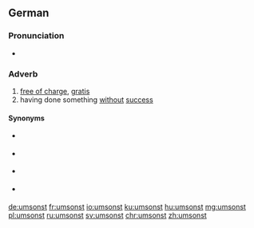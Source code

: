 ==German==

===Pronunciation===
* {{IPA|/ʊmˈzɔnst/|lang=de}}

===Adverb===
{{de-adv}}

# [[free of charge]], [[gratis]]
# having done something [[without]] [[success]]

====Synonyms====
* {{sense|free of charge, gratis}} {{l/de|gratis}}
* {{sense|free of charge, gratis}} {{l/de|kostenlos}}
* {{sense|free of charge, gratis}} {{l/de|kostenfrei}}
* {{sense|without success}} {{l/de|erfolglos}}

[[de:umsonst]]
[[fr:umsonst]]
[[io:umsonst]]
[[ku:umsonst]]
[[hu:umsonst]]
[[mg:umsonst]]
[[pl:umsonst]]
[[ru:umsonst]]
[[sv:umsonst]]
[[chr:umsonst]]
[[zh:umsonst]]